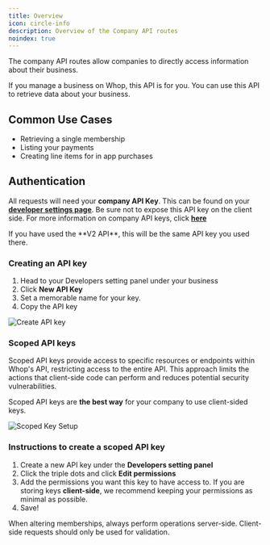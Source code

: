 ```yaml
---
title: Overview
icon: circle-info
description: Overview of the Company API routes
noindex: true
---
```


The company API routes allow companies to directly access information about their business.

If you manage a business on Whop, this API is for you. You can use this API to retrieve data about your business.

## Common Use Cases

- Retrieving a single membership
- Listing your payments
- Creating line items for in app purchases

## Authentication

All requests will need your **company API Key**. This can be found on your [**developer settings page**](https://dash.whop.com/settings/developer). Be sure not to expose this API key on the client side. For more information on company API keys, click [**here**](/api-reference/v5/authentication#api-keys)

<Tip>
  If you have used the **V2 API**, this will be the same API key you used there.
</Tip>

### Creating an API key

1. Head to your Developers setting panel under your business
2. Click **New API Key**
3. Set a memorable name for your key.
4. Copy the API key

![Create API key](https://dev-docs-weld.vercel.app/newapikey.gif)

### Scoped API keys

Scoped API keys provide access to specific resources or endpoints within Whop's API, restricting access to the entire API. This approach limits the actions that client-side code can perform and reduces potential security vulnerabilities.

Scoped API keys are **the best way** for your company to use client-sided keys.

![Scoped Key Setup](https://i.imgur.com/sbMzXjv.gif)

### Instructions to create a scoped API key

1. Create a new API key under the **Developers setting panel**
2. Click the triple dots and click **Edit permissions**
3. Add the permissions you want this key to have access to. If you are storing keys **client-side**, we recommend keeping your permissions as minimal as possible.
4. Save!

<Warning>
  When altering memberships, always perform operations server-side. Client-side
  requests should only be used for validation.
</Warning>
